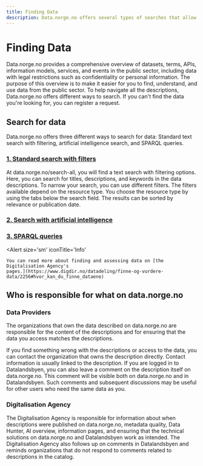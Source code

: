 ```yaml
---
title: Finding Data
description: Data.norge.no offers several types of searches that allow you to find, understand, and use data from the public sector.
---
```


# Finding Data

<Ingress size='xs'>
    Data.norge.no provides a comprehensive overview of datasets, terms, APIs, information models, services, and events
    in the public sector, including data with legal restrictions such as confidentiality or personal information. The
    purpose of this overview is to make it easier for you to find, understand, and use data from the public sector. To
    help navigate all the descriptions, Data.norge.no offers different ways to search. If you can't find the data you're
    looking for, you can register a request.
</Ingress>

## Search for data

Data.norge.no offers three different ways to search for data: Standard text search with filtering, artificial intelligence search, and SPARQL queries.

### [1. Standard search with filters](/search-all)

At data.norge.no/search-all, you will find a text search with filtering options. Here, you can search for titles, descriptions, and keywords in the data descriptions. To narrow your search, you can use different filters. The filters available depend on the resource type. You choose the resource type by using the tabs below the search field. The results can be sorted by relevance or publication date.

### [2. Search with artificial intelligence](/docs/finding-data/ai-search)

### [3. SPARQL queries](/docs/finding-data/sparql)

<Alert 
    size='sm'
    iconTitle='Info'
>
    You can read more about finding and assessing data on [the Digitalisation Agency's
    pages.](https://www.digdir.no/datadeling/finne-og-vurdere-data/2256#hvor_kan_du_finne_dataene)
</Alert>

## Who is responsible for what on data.norge.no

### Data Providers

The organizations that own the data described on data.norge.no are responsible for the content of the descriptions and for ensuring that the data you access matches the descriptions.

If you find something wrong with the descriptions or access to the data, you can contact the organization that owns the description directly. Contact information is usually linked to the description. If you are logged in to Datalandsbyen, you can also leave a comment on the description itself on data.norge.no. This comment will be visible both on data.norge.no and in Datalandsbyen. Such comments and subsequent discussions may be useful for other users who need the same data as you.

### Digitalisation Agency

The Digitalisation Agency is responsible for information about when descriptions were published on data.norge.no, metadata quality, Data Hunter, AI overview, information pages, and ensuring that the technical solutions on data.norge.no and Datalandsbyen work as intended. The Digitalisation Agency also follows up on comments in Datalandsbyen and reminds organizations that do not respond to comments related to descriptions in the catalog.
